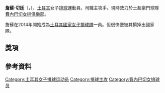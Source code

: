 {{BLP unsourced|time=2020-07-07T14:53:36+00:00}}
{{Infobox 排球選手
| name           = 詹蘇·切廷<br>Cansu Çetin
| image          = Vakıfbank vs Bursa Büyükşehir Belediyespor 20161106 (57).jpg
| image_size     = 
| caption        = 
| fullname       = Cansu Çetin
| nickname       = 
| nationality    = {{TUR}}
| birth_date     = {{birth date and age|1993|5|26|mf=y}}
| birth_place    = {{TUR}}[[安卡拉|安卡拉]]
| death_date     = 
| death_place    = 
| hometown       = 
| height         = {{height|m=1.83}}
| weight         = {{convert|69|kg|lb}}
| spike          = {{convert|295|cm}}
| block          = {{convert|285|cm}}
| college        = 
| position       = 主攻
| currentclub    = {{flagicon|TUR}} [[伊薩奇巴希女排俱樂部|伊薩奇巴希女排俱樂部]]
| currentnumber  = 7
| years          = {{ubl | 2010－2011 | 2011－2014 | 2014－2015 | 2015－2017 | 2017－2020 | 2020－ }}
| teams          = {{ubl |{{flagicon|TUR}} [[伊薩奇巴希女排俱樂部|伊薩奇巴希女排俱樂部]]|{{flagicon|TUR}} [[萨勒耶尔女排俱樂部|萨勒耶尔女排俱樂部]] | {{flagicon|TUR}} [[貝西克塔什女排俱樂部|貝西克塔什女排俱樂部]] | {{flagicon|TUR}} [[瓦基弗銀行女排俱樂部|瓦基弗銀行女排俱樂部]] | {{flagicon|TUR}} [[加拉塔薩雷女排俱樂部|加拉塔薩雷女排俱樂部]] | {{flagicon|TUR}} [[費內巴切女排俱樂部|費內巴切女排俱樂部]]}}
| nationalyears  = 2015－
| nationalteam   = {{flagicon|TUR}} [[土耳其國家女子排球隊|土耳其國家女子排球隊]]
| medaltemplates =
{{MedalSport | 女子[[排球|排球]]}}
{{MedalCountry|{{TUR}}}}
| updated        = 2019年7月9日
}}

'''詹蘇·切廷'''（{{lang-tr|Cansu Çetin}}，{{bd|1993年|5月26日||}}），[[土耳其|土耳其]]女子[[排球|排球]]運動員，司職主攻手。現時效力於土超豪門球隊[[費內巴切女排俱樂部|費內巴切女排俱樂部]]。

詹蘇在2014年開始成為[[土耳其國家女子排球隊|土耳其國家女子排球隊]]一員。但很快便被其擠掉出國家隊。

==獎項==

==參考資料==
{{Reflist}}

{{DEFAULTSORT:Cetin, Cansu}}
[[Category:土耳其女子排球运动员|Category:土耳其女子排球运动员]]
[[Category:排球主攻|Category:排球主攻]]
[[Category:費內巴切女排球员|Category:費內巴切女排球员]]